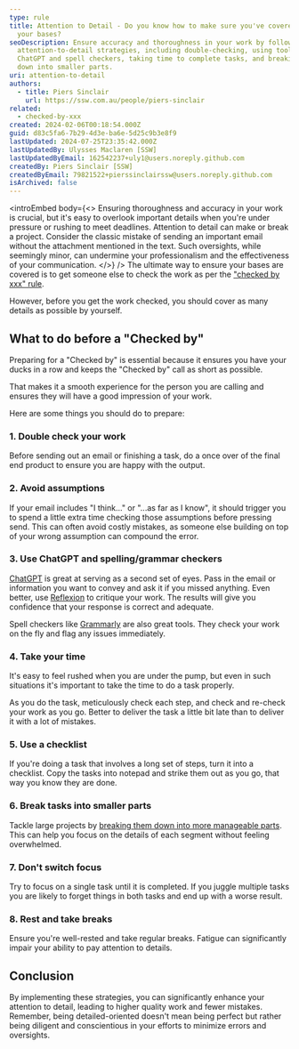 ```yaml
---
type: rule
title: Attention to Detail - Do you know how to make sure you've covered all
  your bases?
seoDescription: Ensure accuracy and thoroughness in your work by following
  attention-to-detail strategies, including double-checking, using tools like
  ChatGPT and spell checkers, taking time to complete tasks, and breaking them
  down into smaller parts.
uri: attention-to-detail
authors:
  - title: Piers Sinclair
    url: https://ssw.com.au/people/piers-sinclair
related:
  - checked-by-xxx
created: 2024-02-06T00:18:54.000Z
guid: d83c5fa6-7b29-4d3e-ba6e-5d25c9b3e8f9
lastUpdated: 2024-07-25T23:35:42.000Z
lastUpdatedBy: Ulysses Maclaren [SSW]
lastUpdatedByEmail: 162542237+uly1@users.noreply.github.com
createdBy: Piers Sinclair [SSW]
createdByEmail: 79821522+pierssinclairssw@users.noreply.github.com
isArchived: false
---
```

<introEmbed
  body={<>
Ensuring thoroughness and accuracy in your work is crucial, but it's easy to overlook important details when you're under pressure or rushing to meet deadlines. Attention to detail can make or break a project. Consider the classic mistake of sending an important email without the attachment mentioned in the text. Such oversights, while seemingly minor, can undermine your professionalism and the effectiveness of your communication.
  </>}
/>
The ultimate way to ensure your bases are covered is to get someone else to check the work as per the ["checked by xxx" rule](/checked-by-xxx).

However, before you get the work checked, you should cover as many details as possible by yourself.

## What to do before a "Checked by"

Preparing for a "Checked by" is essential because it ensures you have your ducks in a row and keeps the "Checked by" call as short as possible.

That makes it a smooth experience for the person you are calling and ensures they will have a good impression of your work.

Here are some things you should do to prepare:

### 1. Double check your work

Before sending out an email or finishing a task, do a once over of the final end product to ensure you are happy with the output.

### 2. Avoid assumptions

If your email includes "I think..." or "...as far as I know", it should trigger you to spend a little extra time checking those assumptions before pressing send. This can often avoid costly mistakes, as someone else building on top of your wrong assumption can compound the error.

### 3. Use ChatGPT and spelling/grammar checkers

[ChatGPT](https://chat.openai.com) is great at serving as a second set of eyes. Pass in the email or information you want to convey and ask it if you missed anything. Even better, use [Reflexion](/reflexion) to critique your work. The results will give you confidence that your response is correct and adequate.

Spell checkers like [Grammarly](https://www.grammarly.com) are also great tools. They check your work on the fly and flag any issues immediately.

### 4. Take your time

It's easy to feel rushed when you are under the pump, but even in such situations it's important to take the time to do a task properly.

As you do the task, meticulously check each step, and check and re-check your work as you go. Better to deliver the task a little bit late than to deliver it with a lot of mistakes.

### 5. Use a checklist

If you're doing a task that involves a long set of steps, turn it into a checklist. Copy the tasks into notepad and strike them out as you go, that way you know they are done.

### 6. Break tasks into smaller parts

Tackle large projects by [breaking them down into more manageable parts](/break-tasks). This can help you focus on the details of each segment without feeling overwhelmed.

### 7. Don't switch focus

Try to focus on a single task until it is completed. If you juggle multiple tasks you are likely to forget things in both tasks and end up with a worse result.

### 8. Rest and take breaks

Ensure you're well-rested and take regular breaks. Fatigue can significantly impair your ability to pay attention to details.

## Conclusion

By implementing these strategies, you can significantly enhance your attention to detail, leading to higher quality work and fewer mistakes. Remember, being detailed-oriented doesn't mean being perfect but rather being diligent and conscientious in your efforts to minimize errors and oversights.
